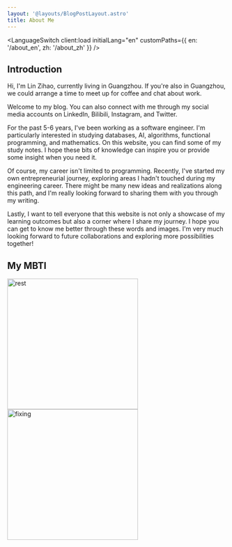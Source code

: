 ```yaml
---
layout: '@layouts/BlogPostLayout.astro'
title: About Me
---
```



<LanguageSwitch client:load initialLang="en" customPaths={{ en: '/about_en', zh: '/about_zh' }} />

## Introduction
Hi, I'm Lin Zihao, currently living in Guangzhou. If you're also in Guangzhou, we could arrange a time to meet up for coffee and chat about work.

Welcome to my blog. You can also connect with me through my social media accounts on LinkedIn, Bilibili, Instagram, and Twitter.

For the past 5-6 years, I've been working as a software engineer. I'm particularly interested in studying databases, AI, algorithms, functional programming, and mathematics. On this website, you can find some of my study notes. I hope these bits of knowledge can inspire you or provide some insight when you need it.

Of course, my career isn't limited to programming. Recently, I've started my own entrepreneurial journey, exploring areas I hadn't touched during my engineering career. There might be many new ideas and realizations along this path, and I'm really looking forward to sharing them with you through my writing.

Lastly, I want to tell everyone that this website is not only a showcase of my learning outcomes but also a corner where I share my journey. I hope you can get to know me better through these words and images. I'm very much looking forward to future collaborations and exploring more possibilities together!

## My MBTI
<div class="flex">
    <Image src={rest} alt="rest" width="300" height="300" />
    <Image src={fixing} alt="fixing" width="300" height="300" />
</div>